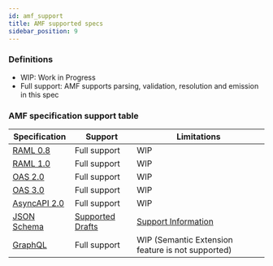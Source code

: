 ```yaml
---
id: amf_support
title: AMF supported specs
sidebar_position: 9
---
```


### Definitions
- WIP: Work in Progress
- Full support: AMF supports parsing, validation, resolution and emission in this spec

### AMF specification support table

| Specification | Support | Limitations |
|-|-|-|
| [RAML 0.8](https://github.com/raml-org/raml-spec/blob/master/versions/raml-08/raml-08.md) | Full support | WIP |
| [RAML 1.0](https://github.com/raml-org/raml-spec/blob/master/versions/raml-10/raml-10.md) | Full support | WIP |
| [OAS 2.0](https://github.com/OAI/OpenAPI-Specification/blob/master/versions/2.0.md) | Full support | WIP |
| [OAS 3.0](https://github.com/OAI/OpenAPI-Specification/blob/master/versions/3.0.3.md) | Full support | WIP |
| [AsyncAPI 2.0](https://github.com/asyncapi/spec/blob/2.0.0/versions/2.0.0/asyncapi.md) | Full support | WIP |
| [JSON Schema](https://json-schema.org/) | [Supported Drafts](/docs/related-docs/json_schema_document) | [Support Information](/docs/related-docs/json_schema_document) |
| [GraphQL](https://spec.graphql.org/June2018/) | Full support | WIP (Semantic Extension feature is not supported) |
